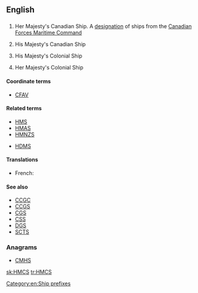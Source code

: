 ==English==
{{wikipedia|Her Majesty's Canadian Ship}}
{{wikipedia}}

==={{initialism-old|en}}===
{{en-initialism}}

# {{label|en|nautical|military|Canada}} Her Majesty's Canadian Ship. A [[designation]] of ships from the [[w:Canadian Forces Maritime Command|Canadian Forces Maritime Command]]
# {{label|en|nautical|military|Canada}} His Majesty's Canadian Ship
# {{label|en|nautical|military|UK|obsolete}} His Majesty's Colonial Ship
# {{label|en|nautical|military|UK|obsolete}} Her Majesty's Colonial Ship

====Coordinate terms====
* [[CFAV]]

====Related terms====
* [[HMS]]
* [[HMAS]]
* [[HMNZS]]

* [[HDMS]]

====Translations====
{{trans-top|Ship designation}}
* French: {{t|fr|NCSM}}
{{trans-mid}}
{{trans-bottom}}

====See also====
* [[CCGC]]
* [[CCGS]]
* [[CGS]]
* [[CSS]]
* [[DGS]]
* [[SCTS]]

===Anagrams===
* [[CMHS#English|CMHS]]

[[Category:en:Ship prefixes]]

[[sk:HMCS]]
[[tr:HMCS]]